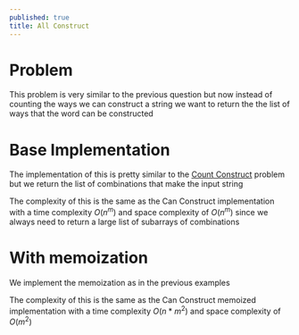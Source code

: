 ---
published: true
title: All Construct
---


# Problem

This problem is very similar to the previous question but now instead of counting the ways we can construct a string we want to return the the list of ways that the word can be constructed

# Base Implementation

The implementation of this is pretty similar to the [Count Construct](./7-can-construct) problem but we return the list of combinations that make the input string

<Snippet path="dynamic-programming/memoization/all-construct.ts" />

The complexity of this is the same as the Can Construct implementation with a time complexity $O(n^m)$ and space complexity of $O(n^m)$ since we always need to return a large list of subarrays of combinations

# With memoization

We implement the memoization as in the previous examples

<Snippet path="dynamic-programming/memoization/all-construct-memo.ts" />

The complexity of this is the same as the Can Construct memoized implementation with a time complexity $O(n * m^2)$ and space complexity of $O(m^2)$
